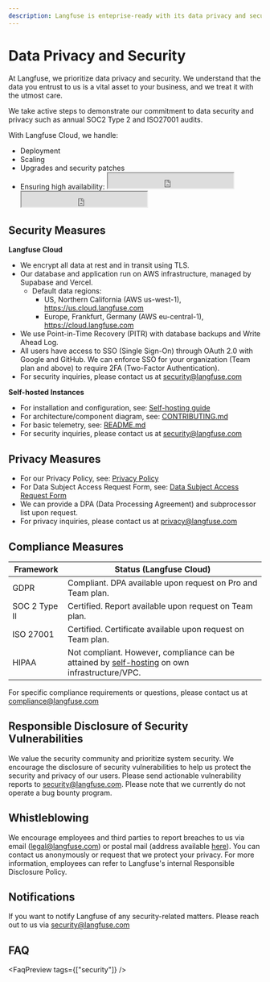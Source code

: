 ```yaml
---
description: Langfuse is enteprise-ready with its data privacy and security measures and controls.
---
```


# Data Privacy and Security

At Langfuse, we prioritize data privacy and security. We understand that the data you entrust to us is a vital asset to your business, and we treat it with the utmost care.

We take active steps to demonstrate our commitment to data security and privacy such as annual SOC2 Type 2 and ISO27001 audits.

With Langfuse Cloud, we handle:

- Deployment
- Scaling
- Upgrades and security patches
- Ensuring high availability:
  <iframe
    src="https://status.langfuse.com/badge?theme=dark"
    width="250"
    height="30"
    className="hidden dark:inline-block -mt-1"
    style={{
      colorScheme: "light", // Fixes incompatibility with Tailwind dark mode
    }}
  ></iframe>
  <iframe
    src="https://status.langfuse.com/badge?theme=light"
    width="250"
    height="30"
    className="inline-block dark:hidden -mt-1"
    style={{
      colorScheme: "light", // Fixes incompatibility with Tailwind dark mode
    }}
  ></iframe>

## Security Measures

**Langfuse Cloud**

- We encrypt all data at rest and in transit using TLS.
- Our database and application run on AWS infrastructure, managed by Supabase and Vercel.
  - Default data regions:
    - US, Northern California (AWS us-west-1), https://us.cloud.langfuse.com
    - Europe, Frankfurt, Germany (AWS eu-central-1), https://cloud.langfuse.com
- We use Point-in-Time Recovery (PITR) with database backups and Write Ahead Log.
- All users have access to SSO (Single Sign-On) through OAuth 2.0 with Google and GitHub. We can enforce SSO for your organization (Team plan and above) to require 2FA (Two-Factor Authentication).
- For security inquiries, please contact us at security@langfuse.com

**Self-hosted Instances**

- For installation and configuration, see: [Self-hosting guide](/docs/deployment/self-host)
- For architecture/component diagram, see: [CONTRIBUTING.md](https://github.com/langfuse/langfuse/blob/main/CONTRIBUTING.md)
- For basic telemetry, see: [README.md](https://github.com/langfuse/langfuse/blob/main/README.md#telemetry)
- For security inquiries, please contact us at security@langfuse.com

## Privacy Measures

- For our Privacy Policy, see: [Privacy Policy](https://langfuse.com/privacy)
- For Data Subject Access Request Form, see: [Data Subject Access Request Form](https://app.termly.io/notify/47905712-56e1-4ad0-9bb7-8958f3263f90)
- We can provide a DPA (Data Processing Agreement) and subprocessor list upon request.
- For privacy inquiries, please contact us at privacy@langfuse.com

## Compliance Measures

| Framework     | Status (Langfuse Cloud)                                                                                                     |
| ------------- | --------------------------------------------------------------------------------------------------------------------------- |
| GDPR          | Compliant. DPA available upon request on Pro and Team plan.                                                                 |
| SOC 2 Type II | Certified. Report available upon request on Team plan.                                                                      |
| ISO 27001     | Certified. Certificate available upon request on Team plan.                                                                 |
| HIPAA         | Not compliant. However, compliance can be attained by [self-hosting](/docs/deployment/self-host) on own infrastructure/VPC. |

For specific compliance requirements or questions, please contact us at compliance@langfuse.com

## Responsible Disclosure of Security Vulnerabilities

We value the security community and prioritize system security. We encourage the disclosure of security vulnerabilities to help us protect the security and privacy of our users. Please send actionable vulnerability reports to security@langfuse.com.
Please note that we currently do not operate a bug bounty program.

## Whistleblowing

We encourage employees and third parties to report breaches to us via email (legal@langfuse.com) or postal mail (address available [here](/imprint)). You can contact us anonymously or request that we protect your privacy. For more information, employees can refer to Langfuse's internal Responsible Disclosure Policy.

## Notifications

If you want to notify Langfuse of any security-related matters. Please reach out to us via security@langfuse.com

## FAQ


<FaqPreview tags={["security"]} />
